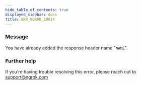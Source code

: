 ```yaml
---
hide_table_of_contents: true
displayed_sidebar: docs
title: ERR_NGROK_10014
---
```




### Message

You have already added the response header name "`NAME`".

<ErrorDetails error="err_ngrok_10014" />

### Further help

If you're having trouble resolving this error, please reach out to [support@ngrok.com](mailto:support@ngrok.com?subject=Help%20with%20ERR_NGROK_10014)
